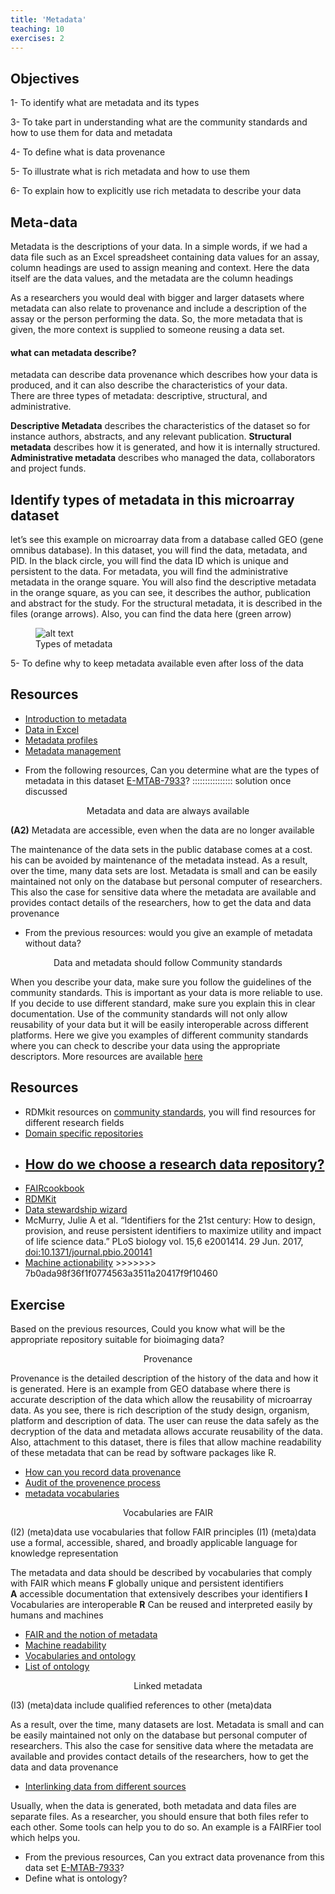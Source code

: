 ```yaml
---
title: 'Metadata'
teaching: 10
exercises: 2
---
```

::: callout
## Objectives
1- To identify what are metadata and its types

3- To take part in understanding what are the community standards and how to use them for data and metadata

4- To define what is data provenance

5- To illustrate what is rich metadata and how to use them

6- To explain how to explicitly use rich metadata to describe your data
:::

## Meta-data

Metadata is the descriptions of your data.  In a simple words, if we had a data file such as an Excel spreadsheet containing data values for an assay, column headings are used to assign meaning and context.  Here the data itself are the data values, and the metadata are the column headings 

As a researchers you would deal with bigger and larger datasets where metadata can also relate to provenance and include a description of the assay or the person performing the data.  So, the more metadata that is given, the more context is supplied to someone reusing a data set.


#### what can metadata describe?
metadata can describe data provenance which describes how your data is produced, and it can also describe the characteristics of your data.  
There are three types of metadata: descriptive, structural, and administrative.  

**Descriptive Metadata** describes the characteristics of the dataset so for instance authors, abstracts, and any relevant publication. **Structural metadata** describes how it is generated, and how it is internally structured. **Administrative metadata** describes who managed the data, collaborators and project funds.  


::: discussion
## Identify types of metadata in this microarray dataset
let’s see this example on microarray data from a database called GEO (gene omnibus database). In this dataset, you will find the data, metadata, and PID. In the black circle, you will find the data ID which is unique and persistent to the data. For metadata, you will find the administrative metadata in the orange square. You will also find the descriptive metadata in the orange square, as you can see, it describes the author, publication and abstract for the study. For the structural metadata, it is described in the files (orange arrows). Also, you can find the data here (green arrow)

![Types of metadata](fig/metadata.jpg){alt='alt text'}


5- To define why to keep metadata available even after loss of the data

:::


::: callout
## Resources

- [Introduction to metadata](https://carpentries-incubator.github.io/fair-bio-practice/05-intro-to-metadata/index.html)
- [Data in Excel](https://carpentries-incubator.github.io/fair-bio-practice/07-data-in-excel/index.html)
- [Metadata profiles](https://faircookbook.elixir-europe.org/content/recipes/interoperability/creating-minimal-metadata-profiles.html)
- [Metadata management](https://rdmkit.elixir-europe.org/metadata_management.html)
:::

:::::::::::::::::::::::::::::: challenge
- From the following resources, Can you determine what are the types of metadata in this dataset [E-MTAB-7933](https://www.ebi.ac.uk/biostudies/arrayexpress/studies/E-MTAB-7933)?
:::::::::::::::: solution
once discussed
::::::::::::::::::::::::::::::::::::::

<p style="text-align: center;"> Metadata and data are always available </p>

**(A2)** Metadata are accessible, even when the data are no longer available

The maintenance of the data sets in the public database comes at a cost. his can be avoided by maintenance of the metadata instead. As a result, over the time, many data sets are lost. Metadata is small and can be easily maintained not only on the database but personal computer of researchers. This also the case for sensitive data where the metadata are available and provides contact details of the researchers, how to get the data and data provenance


:::::::::::::: challenge
- From the previous resources: would you give an example of metadata without data?
:::::::::::::::::

<p style="text-align: center;"> Data and metadata should follow Community standards </p>

When you describe your data, make sure you follow the guidelines of the community standards. This is important as your data is more reliable to use. If you decide to use different standard, make sure you explain this in clear documentation. Use of the community standards will not only allow reusability of your data but it will be easily interoperable across different platforms. 
Here we give you examples of different community standards where you can check to describe your data using the appropriate descriptors. More resources are available [here](https://rdmkit.elixir-europe.org/your_domain) 

::: callout
## Resources
- RDMkit resources on [community standards](https://rdmkit.elixir-europe.org/your_domain), you will find resources for different research fields
- [Domain specific repositories](https://carpentries-incubator.github.io/fair-bio-practice/13-data-repositories/index.html)
- [How do we choose a research data repository?](https://carpentries-incubator.github.io/fair-bio-practice/13-data-repositories/index.html)
=======
- [FAIRcookbook](https://faircookbook.elixir-europe.org/content/recipes/findability/identifiers.html)
- [RDMKit](https://rdmkit.elixir-europe.org/identifiers.html)
- [Data stewardship wizard](https://researchers.ds-wizard.org/knowledge-models/dsw:root:latest/preview?questionUuid=d21fdb06-22bf-418e-aa40-dc5ef1485f56)
- McMurry, Julie A et al. “Identifiers for the 21st century: How to design, provision, and reuse persistent identifiers to maximize utility and impact of life science data.” PLoS biology vol. 15,6 e2001414. 29 Jun. 2017, [doi:10.1371/journal.pbio.200141](https://www.ncbi.nlm.nih.gov/pmc/articles/PMC5490878/)
- [Machine actionability](https://rdmkit.elixir-europe.org/machine_actionability)
>>>>>>> 7b0ada98f36f1f0774563a3511a20417f9f10460
:::

::: challenge
## Exercise
Based on the previous resources, Could you know what will be the appropriate repository suitable for bioimaging data?
:::

<p style="text-align: center;"> Provenance </p>

Provenance is the detailed description of the history of the data and how it is generated.
Here is an example from GEO database where there is accurate description of the data which allow the reusability of microarray data. As you see, there is rich description of the study design, organism, platform and description of data. The user can reuse the data safely as the decryption of the data and metadata allows accurate reusability of the data. Also, attachment to this dataset, there is files that allow machine readability of these metadata that can be read by software packages like R.


::: callout
- [How can you record data provenance](https://rdmkit.elixir-europe.org/data_provenance)
- [Audit of the provenence process](https://faircookbook.elixir-europe.org/content/recipes/reusability/provenance.html)
- [metadata vocabularies](https://lov.linkeddata.es/dataset/lov/)
::: 

<p style="text-align: center;"> Vocabularies are FAIR </p>
(I2)  (meta)data use vocabularies that follow FAIR principles
(I1)  (meta)data use a formal, accessible, shared, and broadly applicable language for knowledge representation


The metadata and data should be described by vocabularies that comply with FAIR which means
**F** globally unique and persistent identifiers                           
**A** accessible documentation that extensively describes your identifiers
**I** Vocabularies are interoperable
**R** Can be reused and interpreted easily by humans and machines



::: callout
- [FAIR and the notion of metadata](https://faircookbook.elixir-europe.org/content/recipes/introduction/metadata-fair.html)
- [Machine readability](https://rdmkit.elixir-europe.org/machine_actionability)
- [Vocabularies and ontology](https://carpentries-incubator.github.io/fair-bio-practice/06-being-precise/index.html)
- [List of ontology](https://obofoundry.org/)
:::

<p style="text-align: center;"> Linked metadata </p>
(I3)  (meta)data include qualified references to other (meta)data

As a result, over the time, many datasets are lost. Metadata is small and can be easily maintained not only on the database but personal computer of researchers. This also the case for sensitive data where the metadata are available and provides contact details of the researchers, how to get the data and data provenance


::: callout
- [Interlinking data from different sources](https://faircookbook.elixir-europe.org/content/recipes/interoperability/identifier-mapping.html#references)
:::

Usually, when the data is generated, both metadata and data files are separate files. As a researcher, you should ensure that both files refer to each other. Some tools can help you to do so. An example is a FAIRFier tool which helps you.

::::::::::: challenge
- From the previous resources, Can you extract data provenance from this data set [E-MTAB-7933](https://www.ebi.ac.uk/biostudies/arrayexpress/studies/E-MTAB-7933)? 
- Define what is ontology?
::::::::::::::::
